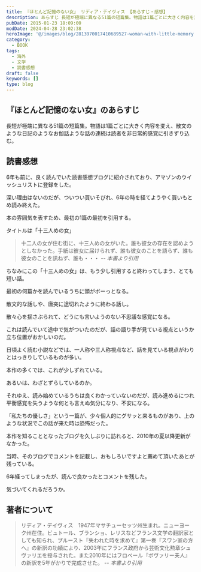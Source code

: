```yaml
---
title: 『ほとんど記憶のない女』 リディア・デイヴィス 【あらすじ・感想】
description: あらすじ 長短が極端に異なる51篇の短篇集。物語は1篇ごとに大きく内容を変え、散文のような日記のようなお伽話ような話の連続は読者を非日常的感覚に引きずり込む。 読書感想 6年も前に、良く読んでいた読書感想ブログに紹介されており、アマゾンのウイッシュリストに登録をした。
pubDate: 2015-01-23 18:09:00
modDate: 2024-04-28 23:02:38
heroImage: '@/images/blog/2813970017410689527-woman-with-little-memory.webp'
category:
  - BOOK
tags:
  - 海外
  - 文学
  - 読書感想
draft: false
keywords: []
type: blog
---
```


## 『ほとんど記憶のない女』のあらすじ

長短が極端に異なる51篇の短篇集。物語は1篇ごとに大きく内容を変え、散文のような日記のようなお伽話ような話の連続は読者を非日常的感覚に引きずり込む。

## 読書感想

6年も前に、良く読んでいた読書感想ブログに紹介されており、アマゾンのウイッシュリストに登録をした。

深い理由はないのだが、ついつい買いそびれ、6年の時を経てようやく買いもとめ読み終えた。

本の雰囲気を表すため、最初の1篇の最初を引用する。

タイトルは「十三人めの女」

> 十二人の女が住む街に、十三人めの女がいた。誰も彼女の存在を認めようとしなかった。手紙は彼女に届けられず、誰も彼女のことを語らず、誰も彼女のことを訊ねず、誰も・・・ <cite>-- 本書より引用</cite>

ちなみにこの「十三人めの女」は、もう少し引用すると終わってしまう、とても短い話。

最初の何篇かを読んでいるうちに頭がボーっとなる。

散文的な話しや、唐突に途切れたように終わる話し。

散々心を揺さぶられて、どうにも言いようのない不思議な感覚になる。

これは読んでいて途中で気がついたのだが、話の語り手が見ている視点というか立ち位置がおかしいのだ。

日頃よく読む小説などでは、一人称や三人称視点など、話を見ている視点がわりとはっきりしているものが多い。

本作の多くでは、これが少しずれている。

あるいは、わざとずらしているのか。

それゆえ、読み始めているうちは良くわかっていないのだが、読み進めるにつれ平衡感覚を失うような何とも言えぬ気分になり、不安になる。

「私たちの優しさ」という一篇が、少々個人的にグサッと来るものがあり、上のような状況でこの話が来た時は恐怖だった。

本作を知ることとなったブログを久しぶりに訪れると、2010年の夏以降更新がなかった。

当時、そのブログでコメントを記載し、おもしろいですよと薦めて頂いたあとが残っている。

6年経ってしまったが、読んで良かったとコメントを残した。

気づいてくれるだろうか。

<div class='not-prose'>
  <div data-vc_mylinkbox_id='886767376'></div>
</div>

## 著者について

> リディア・デイヴィス　1947年マサチューセッツ州生まれ。ニューヨーク州在住。ビュトール、ブランショ、レリスなどフランス文学の翻訳家としても知られ、プルースト『失われた時を求めて』第一巻『スワン家の方へ』の新訳の功績により、2003年にフランス政府から芸術文化勲章シュヴァリエを授与された。また2010年にはフロベール『ボヴァリー夫人』の新訳を5年がかりで完成させた。 <cite>-- 本書より引用</cite>
